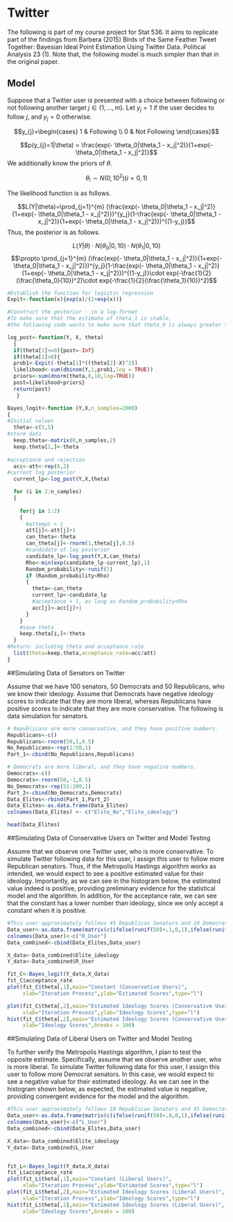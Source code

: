 # Twitter

The following is part of my course project for Stat 536. It aims to replicate part of the findings from Barbera (2015) Birds of the Same Feather Tweet Together: Bayesian Ideal Point Estimation Using Twitter Data. Political Analysis 23 (1). Note that, the following model is much simpler than that in the original paper.

## Model

Suppose that a Twitter user is presented with a choice between following or not following another target $j \in \{ 1, ..., m\}$. Let $y_{j}=1$ if the user decides to follow $j$, and  $y_{j}=0$ otherwise.


$$y_{j}=\begin{cases} 1 & Following \\ 0 & Not Following \end{cases}$$




$$p(y_{j}=1|\theta) = \frac{exp(- \theta_0|\theta_1 - x_j|^2)}{1+exp(- \theta_0|\theta_1 - x_j|^2)}$$
We additionally know the priors of $\theta$.

$$\theta_i \sim N(0,10^2) (i = 0, 1)$$

The likelihood function is as follows.

$$L(Y|\theta)=\prod_{j=1}^{m} (\frac{exp(- \theta_0|\theta_1 - x_j|^2)}{1+exp(- \theta_0|\theta_1 - x_j|^2)})^{y_j}(1-\frac{exp(- \theta_0|\theta_1 - x_j|^2)}{1+exp(- \theta_0|\theta_1 - x_j|^2)})^{(1-y_j)}$$
Thus, the posterior is as follows.

$$L(Y|\theta) \cdot N(\theta_0|0,10) \cdot N(\theta_1|0,10)$$
$$\propto \prod_{j=1}^{m} (\frac{exp(- \theta_0|\theta_1 - x_j|^2)}{1+exp(- \theta_0|\theta_1 - x_j|^2)})^{y_j}(1-\frac{exp(- \theta_0|\theta_1 - x_j|^2)}{1+exp(- \theta_0|\theta_1 - x_j|^2)})^{(1-y_j)}\cdot exp(-\frac{1}{2}(\frac{\theta_0}{10})^2)\cdot exp(-\frac{1}{2}(\frac{\theta_1}{10})^2)$$


```R

#Establish the function for logistic regression
Expit<-function(x){exp(x)/(1+exp(x))}

#Construct the posterior - in a log-format
#To make sure that the estimate of theta_1 is stable, 
#the following code wants to make sure that theta_0 is always greater than zero.

log_post<-function(Y, X, theta)
  {
  if(theta[1]<=0){post=-Inf}
  if(theta[1]>0){
  prob1<-Expit(-theta[1]*((theta[2]-X)^2))
  likelihood<-sum(dbinom(Y,1,prob1,log = TRUE))
  priors<-sum(dnorm(theta,0,10,log=TRUE))
  post=likelihood+priors}
  return(post)
   }

Bayes_logit<-function (Y,X,n_samples=2000)
{
#Initial values
  theta<-c(5,5)
#store data
  keep.theta<-matrix(0,n_samples,2)
  keep.theta[1,]<-theta
  
#acceptance and rejection  
  acc<-att<-rep(0,2)
#current log posterior
  current_lp<-log_post(Y,X,theta)

  for (i in 2:n_samples)  
  {
    
    for(j in 1:2)
    {
      #attempt + 1
      att[j]<-att[j]+1
      can_theta<-theta
      can_theta[j]<-rnorm(1,theta[j],0.5)
      #candidate of log posterior
      candidate_lp<-log_post(Y,X,can_theta)
      Rho<-min(exp(candidate_lp-current_lp),1)
      Random_probability<-runif(1)
      if (Random_probability<Rho)
      {
        theta<-can_theta
        current_lp<-candidate_lp
        #acceptance + 1, as long as Random_probability<Rho
        acc[j]<-acc[j]+1
      }
    }
    #save theta
    keep.theta[i,]<-theta
  }
#Return: including theta and acceptance rate
  list(theta=keep.theta,acceptance_rate=acc/att)
}

```


##Simulating Data of Senators on Twitter

Assume that we have 100 senators, 50 Democrats and 50 Republicans, who we know their ideology. Assume that Democrats have negative ideology scores to indicate that they are more liberal, whereas Republicans have positive scores to indicate that they are more conservative. The following is data simulation for senators.  
```r
# Republicans are more conservative, and they have positive numbers.
Republicans<-c()
Republicans<-rnorm(50,1,0.5)
No_Republicans<-rep(1:50,1)
Part_1<-cbind(No_Republicans,Republicans)

# Democrats are more liberal, and they have negative numbers.
Democrats<-c()
Democrats<-rnorm(50,-1,0.5)
No_Democrats<-rep(51:100,1)
Part_2<-cbind(No_Democrats,Democrats)
Data_Elites<-rbind(Part_1,Part_2)
Data_Elites<-as.data.frame(Data_Elites)
colnames(Data_Elites) <- c("Elite_No","Elite_ideology")

head(Data_Elites)

```

##Simulating Data of Conservative Users on Twitter and Model Testing

Assume that we observe one Twitter user, who is more conservative. To simulate Twitter following data for this user, I assign this user to follow more Republican senators. Thus, if the Metropolis Hastings algorithm works as intended, we would expect to see a positive estimated value for their ideology. Importantly, as we can see in the histogram below, the estimated value indeed is positive, providing preliminary evidence for the statistical model and the algorithm. In addition, for the acceptance rate, we can see that the constant has a lower number than ideology, since we only accept a constant when it is positive.  

```R
#This user approximately follows 45 Republican Senators and 10 Democrat Senators. 
Data_user<-as.data.frame(matrix(c(ifelse(runif(50)<.1,0,1),ifelse(runif(50)<.8,0,1))), 100, 1)
colnames(Data_user)<-c("R_User")
Data_combined<-cbind(Data_Elites,Data_user)

X_data<-Data_combined$Elite_ideology
Y_data<-Data_combined$R_User

fit_C<-Bayes_logit(Y_data,X_data)
fit_C$acceptance_rate
plot(fit_C$theta[,1],main="Constant (Conservative Users)",
     xlab="Iteration Process",ylab="Estimated Scores",type="l")

plot(fit_C$theta[,2],main="Estimated Ideology Scores (Conservative Users)",
     xlab="Iteration Process",ylab="Ideology Scores",type="l")
hist(fit_C$theta[,2],main="Estimated Ideology Scores (Conservative Users)",
     xlab="Ideology Scores",breaks = 100)
```


##Simulating Data of Liberal Users on Twitter and Model Testing

To further verify the Metropolis Hastings algorithm, I plan to test the opposite estimate. Specifically, assume that we observe another user, who is more liberal. To simulate Twitter following data for this user, I assign this user to follow more Democrat senators. In this case, we would expect to see a negative value for their estimated ideology. As we can see in the histogram shown below, as expected, the estimated value is negative, providing convergent evidence for the model and the algorithm.  

```R
#This user approximately follows 10 Republican Senators and 45 Democrat Senators. 
Data_user<-as.data.frame(matrix(c(ifelse(runif(50)<.8,0,1),ifelse(runif(50)<.1,0,1))), 100, 1)
colnames(Data_user)<-c("L_User")
Data_combined<-cbind(Data_Elites,Data_user)

X_data<-Data_combined$Elite_ideology
Y_data<-Data_combined$L_User


fit_L<-Bayes_logit(Y_data,X_data)
fit_L$acceptance_rate
plot(fit_L$theta[,1],main="Constant (Liberal Users)",
     xlab="Iteration Process",ylab="Estimated Scores",type="l")
plot(fit_L$theta[,2],main="Estimated Ideology Scores (Liberal Users)",
     xlab="Iteration Process",ylab="Ideology Scores",type="l")
hist(fit_L$theta[,2],main="Estimated Ideology Scores (Liberal Users)",
     xlab="Ideology Scores",breaks = 100)
```



